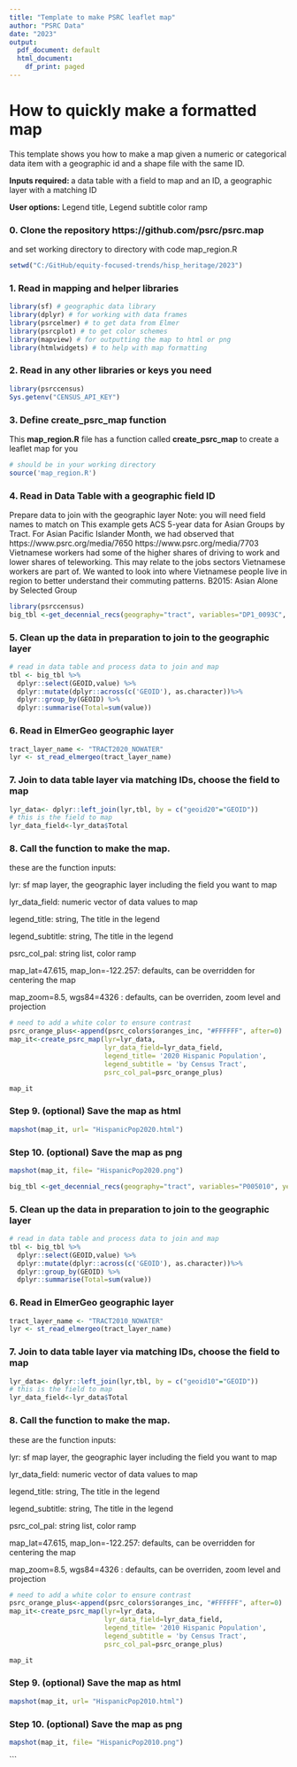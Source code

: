 ```yaml
---
title: "Template to make PSRC leaflet map"
author: "PSRC Data"
date: "2023"
output:
  pdf_document: default
  html_document:
    df_print: paged
---
```

# How to quickly make a formatted map
This template shows you how to make a map given a numeric or categorical data item with a geographic id and a shape file with the same ID.


**Inputs required: **
a data table with a field to map and an ID, 
a geographic layer with a matching ID

**User options:**
Legend title, Legend subtitle
color ramp

### 0. Clone the repository https://github.com/psrc/psrc.map
and set working directory to directory with code map_region.R
```r
setwd("C:/GitHub/equity-focused-trends/hisp_heritage/2023")
```

### 1. Read in mapping and helper libraries


```r
library(sf) # geographic data library
library(dplyr) # for working with data frames
library(psrcelmer) # to get data from Elmer
library(psrcplot) # to get color schemes
library(mapview) # for outputting the map to html or png
library(htmlwidgets) # to help with map formatting
```


### 2. Read in any other libraries or keys you need

```r
library(psrccensus)
Sys.getenv("CENSUS_API_KEY")
```


### 3. Define create_psrc_map function


This **map_region.R** file has a function called **create_psrc_map** to create a leaflet map for you

```r
# should be in your working directory
source('map_region.R')
```

### 4.  Read in Data Table with a geographic field ID
Prepare data to join with the geographic layer
Note: you will need field names to match on
This example gets ACS 5-year data for Asian Groups by Tract. For Asian Pacific Islander Month, we had observed that https://www.psrc.org/media/7650  https://www.psrc.org/media/7703 Vietnamese workers had some of the higher shares of driving to work and lower shares of teleworking. This may relate to the jobs sectors Vietnamese workers are part of. We wanted to look into where Vietnamese people live in region to better understand their commuting patterns. B2015: Asian Alone by Selected Group
```r
library(psrccensus)
big_tbl <-get_decennial_recs(geography="tract", variables="DP1_0093C", years=2020, sumfile="dp")
```

### 5. Clean up the data in preparation to join to the geographic layer
```r
# read in data table and process data to join and map
tbl <- big_tbl %>%
  dplyr::select(GEOID,value) %>%
  dplyr::mutate(dplyr::across(c('GEOID'), as.character))%>%
  dplyr::group_by(GEOID) %>%
  dplyr::summarise(Total=sum(value))
```


### 6. Read in ElmerGeo geographic layer

```r
tract_layer_name <- "TRACT2020_NOWATER"
lyr <- st_read_elmergeo(tract_layer_name)
```

### 7. Join to data table layer via matching IDs, choose the field to map
```r
lyr_data<- dplyr::left_join(lyr,tbl, by = c("geoid20"="GEOID"))
# this is the field to map
lyr_data_field<-lyr_data$Total
```


### 8. Call the function to make the map.

these are the function inputs:

lyr: sf map layer, the geographic layer including the field you want to map

lyr_data_field: numeric vector of data values to map

legend_title: string, The title in the legend

legend_subtitle: string, The title in the legend

psrc_col_pal: string list, color ramp

map_lat=47.615, map_lon=-122.257: defaults, can be overridden for centering the map

map_zoom=8.5, wgs84=4326 : defaults, can be overriden, zoom level and projection
```r
# need to add a white color to ensure contrast
psrc_orange_plus<-append(psrc_colors$oranges_inc, "#FFFFFF", after=0)
map_it<-create_psrc_map(lyr=lyr_data, 
                        lyr_data_field=lyr_data_field,
                        legend_title= '2020 Hispanic Population',
                        legend_subtitle = 'by Census Tract',
                        psrc_col_pal=psrc_orange_plus)

map_it
```

### Step 9. (optional) Save the map as html
```r
mapshot(map_it, url= "HispanicPop2020.html")
```


### Step 10. (optional) Save the map as png
```r
mapshot(map_it, file= "HispanicPop2020.png")

```


```r
big_tbl <-get_decennial_recs(geography="tract", variables="P005010", years=2010, sumfile="sf1")
```

### 5. Clean up the data in preparation to join to the geographic layer
```r
# read in data table and process data to join and map
tbl <- big_tbl %>%
  dplyr::select(GEOID,value) %>%
  dplyr::mutate(dplyr::across(c('GEOID'), as.character))%>%
  dplyr::group_by(GEOID) %>%
  dplyr::summarise(Total=sum(value))
```


### 6. Read in ElmerGeo geographic layer

```r
tract_layer_name <- "TRACT2010_NOWATER"
lyr <- st_read_elmergeo(tract_layer_name)
```

### 7. Join to data table layer via matching IDs, choose the field to map
```r
lyr_data<- dplyr::left_join(lyr,tbl, by = c("geoid10"="GEOID"))
# this is the field to map
lyr_data_field<-lyr_data$Total
```


### 8. Call the function to make the map.

these are the function inputs:

lyr: sf map layer, the geographic layer including the field you want to map

lyr_data_field: numeric vector of data values to map

legend_title: string, The title in the legend

legend_subtitle: string, The title in the legend

psrc_col_pal: string list, color ramp

map_lat=47.615, map_lon=-122.257: defaults, can be overridden for centering the map

map_zoom=8.5, wgs84=4326 : defaults, can be overriden, zoom level and projection
```r
# need to add a white color to ensure contrast
psrc_orange_plus<-append(psrc_colors$oranges_inc, "#FFFFFF", after=0)
map_it<-create_psrc_map(lyr=lyr_data, 
                        lyr_data_field=lyr_data_field,
                        legend_title= '2010 Hispanic Population',
                        legend_subtitle = 'by Census Tract',
                        psrc_col_pal=psrc_orange_plus)

map_it
```

### Step 9. (optional) Save the map as html
```r
mapshot(map_it, url= "HispanicPop2010.html")
```


### Step 10. (optional) Save the map as png
```r
mapshot(map_it, file= "HispanicPop2010.png")

```

```